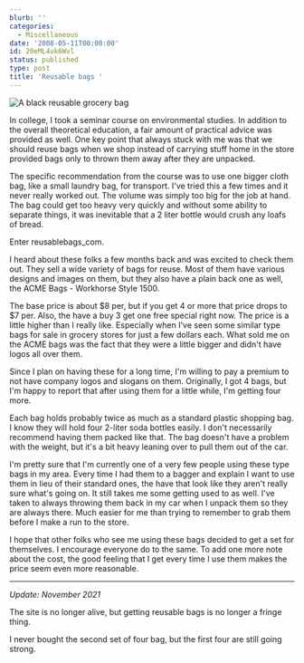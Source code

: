 ```yaml
---
blurb: ''
categories:
  - Miscellaneous
date: '2008-05-11T00:00:00'
id: 20eML4uk6Wvl
status: published
type: post
title: 'Reusable bags '
---
```


<Img src="acme_bag_2008_05" alt="A black reusable grocery bag" />


In college, I took a seminar course on environmental studies. In addition to the overall theoretical education, a fair amount of practical advice was provided as well. One key point that always stuck with me was that we should reuse bags when we shop instead of carrying stuff home in the store provided bags only to thrown them away after they are unpacked. 

The specific recommendation from the course was to use one bigger cloth bag, like a small laundry bag, for transport. I've tried this a few times and it never really worked out. The volume was simply too big for the job at hand. The bag could get too heavy very quickly and without some ability to separate things, it was inevitable that a 2 liter bottle would crush any loafs of bread. 

Enter reusablebags_com. 

I heard about these folks a few months back and was excited to check them out. They sell a wide variety of bags for reuse. Most of them have various designs and images on them, but they also have a plain back one as well, the ACME Bags - Workhorse Style 1500.

The base price is about $8 per, but if you get 4 or more that price drops to $7 per. Also, the have a buy
3 get one free special right now. The price is a little higher than I really like. Especially when I've seen some similar type bags for sale in grocery stores for just a few dollars each. What sold me on the ACME bags was the fact that they were a little bigger and didn't have logos all over them. 

Since I plan on having these for a long time, I'm willing to pay a premium to not have company logos and slogans on them. Originally, I got 4 bags, but I'm happy to report that after using them for a little while, I'm getting four more. 

Each bag holds probably twice as much as a standard plastic shopping bag. I know they will hold four 2-liter soda bottles easily. I don't necessarily recommend having them packed like that. The bag doesn't have a problem with the weight, but it's a bit heavy leaning over to pull them out of the car. 

I'm pretty sure that I'm currently one of a very few people using these type bags in my area. Every time I had them to a bagger and explain I want to use them in lieu of their standard ones, the have that look like
they aren't really sure what's going on. It still takes me some getting used to as well. I've taken to always throwing them back in my car when I unpack them so they are always there. Much easier for me than trying to remember to grab them before I make a run to the store. 

I hope that other folks who see me using these bags decided to get a set for themselves. I encourage everyone do to the same. To add one more note about the cost, the good feeling that I get every time I use them makes the price seem even more reasonable.

---

_Update: November 2021_

The site is no longer alive, but getting reusable bags is no longer a fringe thing. 

I never bought the second set of four bag, but the first four are still going strong. 

